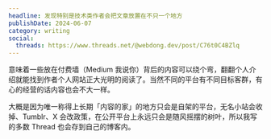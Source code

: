 ```yaml
---
headline: 发现特别是技术类作者会把文章放置在不只一个地方
publishDate: 2024-06-07
category: writing
social:
  threads: https://www.threads.net/@webdong.dev/post/C76t0C4BZlq
---
```


意味着一些放在付费墙（Medium 我说你）背后的内容可以绕个弯，翻翻个人介绍就能找到作者个人网站正大光明的阅读了。当然不同的平台有不同目标客群，有心的经营的话内容也会不大一样。

大概是因为唯一称得上长期「内容的家」的地方只会是自架的平台，无名小站会收掉、Tumblr、X 会改政策，在公开平台上永远只会是随风摇摆的树叶，所以我写的多数 Thread 也会存到自己的博客内。
